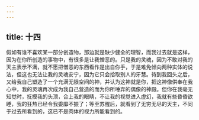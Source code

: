 ```yaml
---
---
---
```

title: 十四
---

假如有谁不喜欢某一部分创造物，那边就是缺少健全的理智，而我过去就是这样，因为在你所创造的事物中，有很多是让我憎恶的。只是我的灵魂，因为不敢对我的天主表示不满，就不愿把憎恶的东西看作是出自你手，于是难免倾向两种实体的说法，但这也无法让我的灵魂安宁，因为它只会拾取别人的牙慧。待到我回头之后，又给我自己塑造了一个充满无限空间的神，并认为这神就是你，把这神像供奉在我心中，我的灵魂再次成为我自己营造的而为你所唾弃的偶像的神殿。但你在我毫无知觉时，抚摸我的头顶，合上我的眼睛，不让我的视觉进入虚幻，我就有些昏昏欲睡，我的狂热已经令我委靡不振了；等至苏醒后，就看到了无穷无尽的天主，不同于过去所看到的，这已不是肉体的视力所能看到的。